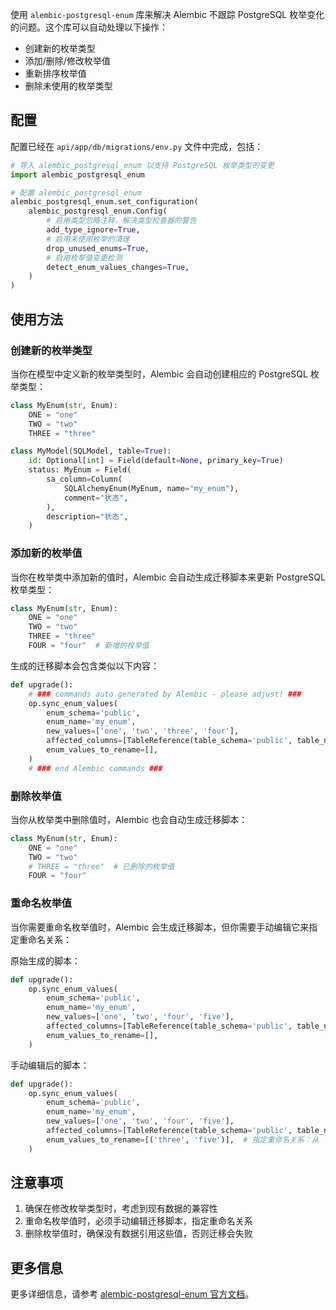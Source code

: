使用 `alembic-postgresql-enum` 库来解决 Alembic 不跟踪 PostgreSQL 枚举变化的问题。这个库可以自动处理以下操作：

- 创建新的枚举类型
- 添加/删除/修改枚举值
- 重新排序枚举值
- 删除未使用的枚举类型

## 配置

配置已经在 `api/app/db/migrations/env.py` 文件中完成，包括：

```python
# 导入 alembic_postgresql_enum 以支持 PostgreSQL 枚举类型的变更
import alembic_postgresql_enum

# 配置 alembic_postgresql_enum
alembic_postgresql_enum.set_configuration(
    alembic_postgresql_enum.Config(
        # 启用类型忽略注释，解决类型检查器的警告
        add_type_ignore=True,
        # 启用未使用枚举的清理
        drop_unused_enums=True,
        # 启用枚举值变更检测
        detect_enum_values_changes=True,
    )
)
```

## 使用方法

### 创建新的枚举类型

当你在模型中定义新的枚举类型时，Alembic 会自动创建相应的 PostgreSQL 枚举类型：

```python
class MyEnum(str, Enum):
    ONE = "one"
    TWO = "two"
    THREE = "three"

class MyModel(SQLModel, table=True):
    id: Optional[int] = Field(default=None, primary_key=True)
    status: MyEnum = Field(
        sa_column=Column(
            SQLAlchemyEnum(MyEnum, name="my_enum"),
            comment="状态",
        ),
        description="状态",
    )
```

### 添加新的枚举值

当你在枚举类中添加新的值时，Alembic 会自动生成迁移脚本来更新 PostgreSQL 枚举类型：

```python
class MyEnum(str, Enum):
    ONE = "one"
    TWO = "two"
    THREE = "three"
    FOUR = "four"  # 新增的枚举值
```

生成的迁移脚本会包含类似以下内容：

```python
def upgrade():
    # ### commands auto generated by Alembic - please adjust! ###
    op.sync_enum_values(
        enum_schema='public', 
        enum_name='my_enum', 
        new_values=['one', 'two', 'three', 'four'], 
        affected_columns=[TableReference(table_schema='public', table_name='my_model', column_name='status')],
        enum_values_to_rename=[],
    )
    # ### end Alembic commands ###
```

### 删除枚举值

当你从枚举类中删除值时，Alembic 也会自动生成迁移脚本：

```python
class MyEnum(str, Enum):
    ONE = "one"
    TWO = "two"
    # THREE = "three"  # 已删除的枚举值
    FOUR = "four"
```

### 重命名枚举值

当你需要重命名枚举值时，Alembic 会生成迁移脚本，但你需要手动编辑它来指定重命名关系：

原始生成的脚本：
```python
def upgrade():
    op.sync_enum_values(
        enum_schema='public', 
        enum_name='my_enum', 
        new_values=['one', 'two', 'four', 'five'], 
        affected_columns=[TableReference(table_schema='public', table_name='my_model', column_name='status')],
        enum_values_to_rename=[],
    )
```

手动编辑后的脚本：
```python
def upgrade():
    op.sync_enum_values(
        enum_schema='public', 
        enum_name='my_enum', 
        new_values=['one', 'two', 'four', 'five'], 
        affected_columns=[TableReference(table_schema='public', table_name='my_model', column_name='status')],
        enum_values_to_rename=[('three', 'five')],  # 指定重命名关系：从 'three' 重命名为 'five'
    )
```

## 注意事项

1. 确保在修改枚举类型时，考虑到现有数据的兼容性
2. 重命名枚举值时，必须手动编辑迁移脚本，指定重命名关系
3. 删除枚举值时，确保没有数据引用这些值，否则迁移会失败

## 更多信息

更多详细信息，请参考 [alembic-postgresql-enum 官方文档](https://github.com/Pogchamp-company/alembic-postgresql-enum)。
